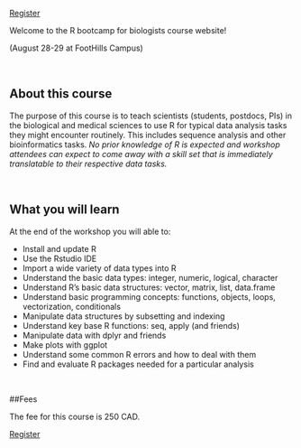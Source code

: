 

<div class="wrapper">
<a href="https://docs.google.com/forms/d/e/1FAIpQLSfmrz4Fwh-pZMIa6NZF_PVNIviJQ-DaRP8cKNGrKsKs_Uo0yg/viewform" class="button button1">Register</a>
</div>

<p class="big"> Welcome to the R bootcamp for biologists course website! </p>

<div class="center">
<h32> (August 28-29 at FootHills Campus) </h32>
</div>

<br> 

## About this course
<p>

The purpose of this course is to teach scientists (students, postdocs, PIs) in the biological and medical sciences to use R for typical data analysis tasks they might encounter routinely. This includes sequence analysis and other bioinformatics tasks.
<i> No prior knowledge of R is expected and workshop attendees can expect to come away with a skill set that is immediately translatable to their respective data tasks.</i></p>

<br>

## What you will learn 

At the end of the workshop you will able to:

* Install and update R
* Use the Rstudio IDE
* Import a wide variety of data types into R
* Understand the basic data types: integer, numeric, logical, character
* Understand R’s basic data structures: vector, matrix, list, data.frame
* Understand basic programming concepts: functions, objects, loops, vectorization, conditionals
* Manipulate data structures by subsetting and indexing
* Understand key base R functions: seq, apply (and friends)
* Manipulate data with dplyr and friends
* Make plots with ggplot
* Understand some common R errors and how to deal with them
* Find and evaluate R packages needed for a particular analysis

<br>

##Fees

The fee for this course is 250 CAD.

<a href="https://docs.google.com/forms/d/e/1FAIpQLSfmrz4Fwh-pZMIa6NZF_PVNIviJQ-DaRP8cKNGrKsKs_Uo0yg/viewform" class="button button1">Register</a>